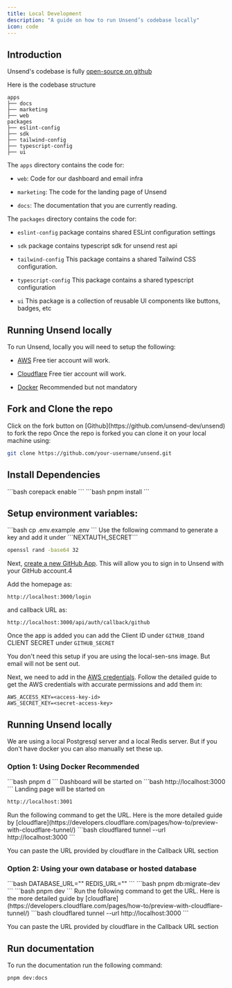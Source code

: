```yaml
---
title: Local Development
description: "A guide on how to run Unsend’s codebase locally"
icon: code
---
```


## Introduction

Unsend's codebase is fully [open-source on github](https://github.com/unsend-dev/unsend)

Here is the codebase structure

```
apps
├── docs
├── marketing
├── web
packages
├── eslint-config
├── sdk
├── tailwind-config
├── typescript-config
├── ui
```

The `apps` directory contains the code for:

- `web`: Code for our dashboard and email infra

- `marketing`: The code for the landing page of Unsend

- `docs`: The documentation that you are currently reading.

The `packages` directory contains the code for:

- `eslint-config` package contains shared ESLint configuration settings

- `sdk` package contains typescript sdk for unsend rest api

- `tailwind-config` This package contains a shared Tailwind CSS configuration.

- `typescript-config` This package contains a shared typescript configuration

- `ui` This package is a collection of reusable UI components like buttons, badges, etc

## Running Unsend locally

To run Unsend, locally you will need to setup the following:

- [AWS](https://aws.amazon.com/) Free tier account will work.

- [Cloudflare](https://www.cloudflare.com/) Free tier account will work.

- [Docker](https://docs.docker.com/engine/install/) Recommended but not mandatory

## Fork and Clone the repo

<Steps>
  <Step title="Fork the repo">
    Click on the fork button on [Github](https://github.com/unsend-dev/unsend) to fork the repo
  </Step>
  <Step title="Clone the repo">
  Once the repo is forked you can clone it on your local machine using:

```bash
git clone https://github.com/your-username/unsend.git
```

  </Step>
</Steps>

## Install Dependencies

<Steps>
<Step>
```bash
corepack enable
```
</Step>

<Step>
```bash
pnpm install
```
</Step>
</Steps>

## Setup environment variables:

<Steps>
    <Step title="Copy the env.example file into .env">
    ```bash
     cp .env.example .env
     ```
  </Step>
  <Step title="Nextauth secret">
  Use the following command to generate a key and add it under ```NEXTAUTH_SECRET```

```bash
openssl rand -base64 32
```

  </Step>
  <Step title="Setup Github Oauth">

Next, [create a new GitHub App](https://github.com/settings/applications/new). This will allow you to sign in to Unsend with your GitHub account.4

Add the homepage as:

```
http://localhost:3000/login
```

and callback URL as:

```
http://localhost:3000/api/auth/callback/github
```

Once the app is added you can add the Client ID under `GITHUB_ID`and CLIENT SECRET under `GITHUB_SECRET`

  </Step>
  <Step title="Setup AWS credentials (Optional)">

<Note>
  You don't need this setup if you are using the local-sen-sns image. But email
  will not be sent out.
</Note>

Next, we need to add in the [AWS credentials](https://docs.unsend.dev/get-started/create-aws-credentials). Follow the detailed guide to get the AWS credentials with accurate permissions and add them in:

```
AWS_ACCESS_KEY=<access-key-id>
AWS_SECRET_KEY=<secret-access-key>
```

  </Step>
</Steps>

## Running Unsend locally

We are using a local Postgresql server and a local Redis server. But if you don't have docker you can also manually set these up.

### Option 1: Using Docker Recommended

<Steps>
<Step title="Start the dashboard">
```bash
pnpm d
```
</Step>
<Step title="Dashboard and Landing page will start running">
Dashboard will be started on
```bash
http://localhost:3000
```
Landing page will be started on

```bash
http://localhost:3001
```

</Step>
<Step title="Once you login with Github you will be prompted with SES settings. You will need to run cloudflare tunnel to add the callback URL">
Run the following command to get the URL. Here is the more detailed guide by [cloudflare](https://developers.cloudflare.com/pages/how-to/preview-with-cloudflare-tunnel/)
```bash
cloudflared tunnel --url http://localhost:3000
```

You can paste the URL provided by cloudflare in the Callback URL section

</Step>
</Steps>

### Option 2: Using your own database or hosted database

<Steps>
<Step title="Set up your PostgreSQL and Redis database in Environment Variables">
```bash
DATABASE_URL=""
REDIS_URL=""
```
</Step>
<Step title="Migrate the database">
```bash
pnpm db:migrate-dev
```
</Step>
<Step title="Start the development server">
```bash
pnpm dev
```
</Step>
<Step title="Once you login with Github you will be prompted with SES settings. You will need to run cloudflare tunnel to add the callback URL">
Run the following command to get the URL. Here is the more detailed guide by [cloudflare](https://developers.cloudflare.com/pages/how-to/preview-with-cloudflare-tunnel/)
```bash
cloudflared tunnel --url http://localhost:3000
```

You can paste the URL provided by cloudflare in the Callback URL section

</Step>
</Steps>

## Run documentation

To run the documentation run the following command:

```bash
pnpm dev:docs
```
